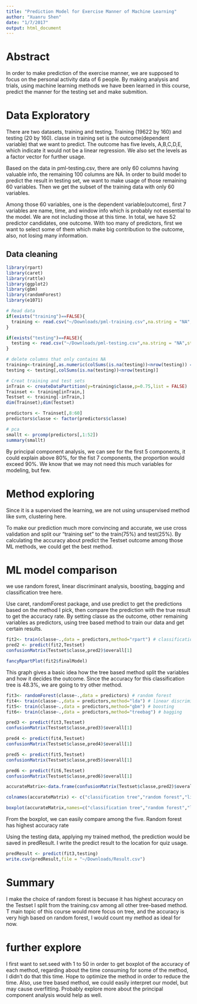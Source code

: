 ```yaml
---
title: "Prediction Model for Exercise Manner of Machine Learning"
author: "Xuanru Shen"
date: "1/7/2017"
output: html_document
---
```


# Abstract
In order to make prediction of the exercise manner, we are supposed to focus on the personal activity data of 6 people. By making analysis and trials, using machine learning methods we have been learned in this course, predict the manner for the testing set and make submition. 


# Data Exploratory
There are two datasets, training and testing. Training (19622 by 160) and testing (20 by 160). classe in training set is the outcome(dependent variable) that we want to predict. The outcome has five levels, A,B,C,D,E, which indicate it would not be a linear regression. We also set the levels as a factor vector for further usage. 

Based on the data in pml-testing.csv, there are only 60 columns having valuable info, the remaining 100 columns are NA. In order to build model to predict the result in testing set, we want to make usage of those remaining 60 variables. Then we get the subset of the training data with only 60 variables. 

Among those 60 variables, one is the dependent variable(outcome), first 7 variables are name, time, and window info which is probably not essential to the model. We are not including those at this time. In total, we have 52 predictor candidates, one outcome. With too many of predictors, first we want to select some of them which make big contribution to the outcome, also, not losing many information. 

## Data cleaning
```r
library(rpart)
library(caret)
library(rattle)
library(ggplot2)
library(gbm)
library(randomForest)
library(e1071)

# Read data
if(exists("training")==FALSE){
  training <- read.csv("~/Downloads/pml-training.csv",na.string = "NA",stringsAsFactors = FALSE)
}

if(exists("testing")==FALSE){
  testing <- read.csv("~/Downloads/pml-testing.csv",na.string = "NA",stringsAsFactors = FALSE)
}
```

```r
# delete columns that only contains NA
training<-training[,as.numeric(colSums(is.na(testing))<nrow(testing)) == 1]
testing <- testing[,colSums(is.na(testing))<nrow(testing)]

# Creat training and test sets
inTrain <- createDataPartition(y=training$classe,p=0.75,list = FALSE)
Trainset <- training[inTrain,]
Testset <- training[-inTrain,]
dim(Trainset);dim(Testset)

predictors <- Trainset[,8:60]
predictors$classe <- factor(predictors$classe)
```


```r
# pca
smallt <- prcomp(predictors[,1:52])
summary(smallt)
```
By principal component analysis, we can see for the first 5 components, it could explain above 80%, for the fist 7 components, the proportion would exceed 90%. We know that we may not need this much variables for modeling, but few.


# Method exploring

Since it is a supervised the learning, we are not using unsupervised method like svm, clustering here. 

To make our prediction much more convincing and accurate, we use cross validation and split our "training set" to the train(75%) and test(25%). By calculating the accuracy about predict the Testset outcome among those ML methods, we could get the best method.

# ML model comparison
we use random forest, linear discriminant analysis, boosting, bagging and classification tree here. 

Use caret, randomForest package, and use predict to get the predictions based on the method I pick, then compare the prediction with the true result to get the accuracy rate. By setting classe as the outcome, other remaining variables as predictors, using tree based method to train our data and get certain results.

```r
fit2<- train(classe~.,data = predictors,method="rpart") # classification tree
pred2 <- predict(fit2,Testset)
confusionMatrix(Testset$classe,pred2)$overall[1]

fancyRpartPlot(fit2$finalModel)
```
This graph gives a basic idea how the tree based method split the variables and how it decides the outcome. Since the accuracy for this classification tree is 48.3%, we are going to try other method.
```r
fit3<- randomForest(classe~.,data = predictors) # random forest
fit4<- train(classe~.,data = predictors,method="lda") # linear discriminant analysis
fit5<- train(classe~.,data = predictors,method="gbm") # boosting
fit6<- train(classe~.,data = predictors,method="treebag") # bagging
```

```r
pred3 <- predict(fit3,Testset)
confusionMatrix(Testset$classe,pred3)$overall[1]

pred4 <- predict(fit4,Testset)
confusionMatrix(Testset$classe,pred4)$overall[1]

pred5 <- predict(fit5,Testset)
confusionMatrix(Testset$classe,pred5)$overall[1]

pred6 <- predict(fit6,Testset)
confusionMatrix(Testset$classe,pred6)$overall[1]

accurateMatrix<-data.frame(confusionMatrix(Testset$classe,pred2)$overall[1],confusionMatrix(Testset$classe,pred3)$overall[1],confusionMatrix(Testset$classe,pred4)$overall[1],confusionMatrix(Testset$classe,pred5)$overall[1],confusionMatrix(Testset$classe,pred6)$overall[1])

colnames(accurateMatrix) <- c("classification tree","random forest","linear discriminant analysis","boosting","bagging")

boxplot(accurateMatrix,names=c("classification tree","random forest","linear discriminant analysis","boosting","bagging"), ylab="accuracy rate",main="accuracy rate based on random forest method")
```

From the boxplot, we can easily compare among the five. Random forest has highest accuracy rate

Using the testing data, applying my trained method, the prediction would be saved in predResult. I write the predict result to the location for quiz usage.
```r
predResult <- predict(fit3,testing)
write.csv(predResult,file = "~/Downloads/Result.csv")
```

# Summary 
I make the choice of random forest is becuase it has highest accuracy on the Testset I split from the training.csv among all other tree-based method. T main topic of this course would more focus on tree, and the accuracy is very high based on random forest, I would count my method as ideal for now.


# further explore
I first want to set.seed with 1 to 50 in order to get boxplot of the accuracy of each method, regarding about the time consuming for some of the method, I didn't do that this time. Hope to optimize the method in order to reduce the time. Also, use tree based method, we could easily interpret our model, but may cause overfitting. Probably explore more about the principal component analysis would help as well. 
